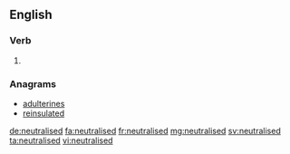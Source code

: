 ==English==

===Verb===
{{head|en}}

# {{en-past of|neutralise}}

===Anagrams===
* [[adulterines#English|adulterines]]
* [[reinsulated#English|reinsulated]]

[[de:neutralised]]
[[fa:neutralised]]
[[fr:neutralised]]
[[mg:neutralised]]
[[sv:neutralised]]
[[ta:neutralised]]
[[vi:neutralised]]